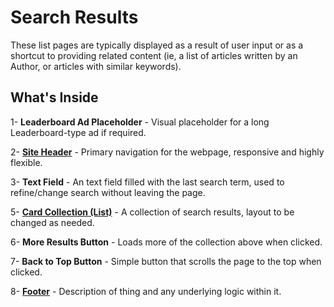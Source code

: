 
<Meta title="Components/Templates/List Pages/Search Results"/>

# Search Results

These list pages are typically displayed as a result of user input or as a shortcut to providing related content (ie, a list of articles written by an Author, or articles with similar keywords). 

## What's Inside

1- **Leaderboard Ad Placeholder** - Visual placeholder for a long Leaderboard-type ad if required.

2- **[Site Header]()** - Primary navigation for the webpage, responsive and highly flexible.

3- **Text Field** - An text field filled with the last search term, used to refine/change search without leaving the page. 

5- **[Card Collection (List)](https://storybook.nypr.digital/latest/index.html?path=/docs/components-organisms-card-collection--right-rail)** - A collection of search results, layout to be changed as needed.

6- **More Results Button** - Loads more of the collection above when clicked. 

7- **Back to Top Button** - Simple button that scrolls the page to the top when clicked.

8- **[Footer](https://storybook.nypr.digital/latest/index.html?path=/docs/components-organisms-footer--footer-config-1)** - Description of thing and any underlying logic within it.
